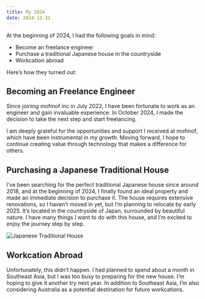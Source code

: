 ```yaml
---
title: My 2024
date: 2024-12-31
---
```


At the beginning of 2024, I had the following goals in mind:

- Become an freelance engineer
- Purchase a traditional Japanese house in the countryside
- Workcation abroad

Here’s how they turned out:

## Becoming an Freelance Engineer

Since joining mofmof inc in July 2022, I have been fortunate to work as an engineer and gain invaluable experience.
In October 2024, I made the decision to take the next step and start freelancing.

I am deeply grateful for the opportunities and support I received at mofmof, which have been instrumental in my growth.
Moving forward, I hope to continue creating value through technology that makes a difference for others.

## Purchasing a Japanese Traditional House

I’ve been searching for the perfect traditional Japanese house since around 2018, and at the beginning of 2024, I finally found an ideal property and made an immediate decision to purchase it.
The house requires extensive renovations, so I haven’t moved in yet, but I’m planning to relocate by early 2025.
It’s located in the countryside of Japan, surrounded by beautiful nature.
I have many things I want to do with this house, and I’m excited to enjoy the journey step by step.

<img src="/notes/my-2024/1.png" alt="Japanese Traditional House" />

## Workcation Abroad

Unfortunately, this didn’t happen.
I had planned to spend about a month in Southeast Asia, but I was too busy to preparing for the new house.
I’m hoping to give it another try next year. In addition to Southeast Asia, I’m also considering Australia as a potential destination for future workcations.

